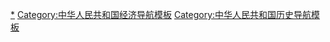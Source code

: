 {{Navbox
|name  = 中国五年计划
|title = [[中华人民共和国国民经济和社会发展五年规划|中华人民共和国国民经济和社会发展五年计划/规划]]
|image = {{中华人民共和国国徽|60}}

|listclass = hlist
|list1 = 
* [[第一个五年计划 (中国)|一五计划]]（1953年－1957年）
* [[第二个五年计划 (中国)|二五计划]]（1958年－1962年）
* [[第三个五年计划 (中国)|三五计划]]（1966年－1970年）
* [[第四个五年计划 (中国)|四五计划]]（1971年－1975年）
* [[第五个五年计划 (中国)|五五计划]]（1976年－1980年）
* [[第六个五年计划 (中国)|六五计划]]（1981年－1985年）
* [[第七个五年计划 (中国)|七五计划]]（1986年－1990年）
* [[第八个五年计划 (中国)|八五计划]]（1991年－1995年）
* [[第九个五年计划 (中国)|九五计划]]（1996年－2000年）
* [[第十个五年计划 (中国)|十五计划]]（2001年－2005年）
* [[十一五规划]]（2006年－2010年）
* [[十二五规划]]（2011年－2015年）
* [[十三五规划]]（2016年－2020年）
* [[十四五规划]]（2021年－2025年）

}}<noinclude>

[[Category:中国五年计划|*]]
[[Category:中华人民共和国经济导航模板]]
[[Category:中华人民共和国历史导航模板]]
</noinclude>